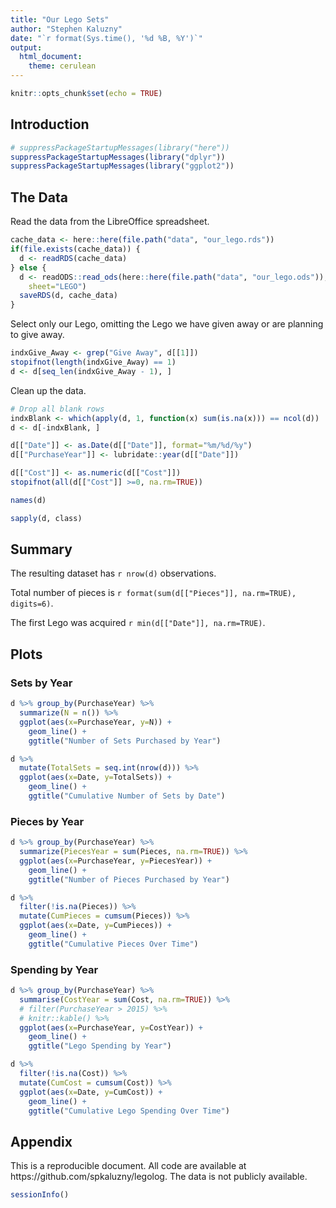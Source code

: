 ```yaml
---
title: "Our Lego Sets"
author: "Stephen Kaluzny"
date: "`r format(Sys.time(), '%d %B, %Y')`"
output:
  html_document:
    theme: cerulean
---
```


```r
knitr::opts_chunk$set(echo = TRUE)
```

## Introduction

```r
# suppressPackageStartupMessages(library("here"))
suppressPackageStartupMessages(library("dplyr"))
suppressPackageStartupMessages(library("ggplot2"))
```

## The Data

Read the data from the LibreOffice spreadsheet.

```r
cache_data <- here::here(file.path("data", "our_lego.rds"))
if(file.exists(cache_data)) {
  d <- readRDS(cache_data)
} else {
  d <- readODS::read_ods(here::here(file.path("data", "our_lego.ods")),
    sheet="LEGO")
  saveRDS(d, cache_data)
}
```

Select only our Lego, omitting the Lego we have given away or are
planning to give away.

```r
indxGive_Away <- grep("Give Away", d[[1]])
stopifnot(length(indxGive_Away) == 1)
d <- d[seq_len(indxGive_Away - 1), ]
```

Clean up the data.

```r
# Drop all blank rows
indxBlank <- which(apply(d, 1, function(x) sum(is.na(x))) == ncol(d))
d <- d[-indxBlank, ]
```

```r
d[["Date"]] <- as.Date(d[["Date"]], format="%m/%d/%y")
d[["PurchaseYear"]] <- lubridate::year(d[["Date"]])
```

```r
d[["Cost"]] <- as.numeric(d[["Cost"]])
stopifnot(all(d[["Cost"]] >=0, na.rm=TRUE))
```

```r
names(d)
```

```r
sapply(d, class)
```

## Summary

The resulting dataset has `r nrow(d)` observations.

Total number of pieces is `r format(sum(d[["Pieces"]], na.rm=TRUE), digits=6)`.

The first Lego was acquired `r min(d[["Date"]], na.rm=TRUE)`.

## Plots

### Sets by Year

```r
d %>% group_by(PurchaseYear) %>%
  summarize(N = n()) %>%
  ggplot(aes(x=PurchaseYear, y=N)) +
    geom_line() +
    ggtitle("Number of Sets Purchased by Year")
```

```r
d %>%
  mutate(TotalSets = seq.int(nrow(d))) %>%
  ggplot(aes(x=Date, y=TotalSets)) +
    geom_line() +
    ggtitle("Cumulative Number of Sets by Date")
```

### Pieces by Year

```r
d %>% group_by(PurchaseYear) %>%
  summarize(PiecesYear = sum(Pieces, na.rm=TRUE)) %>%
  ggplot(aes(x=PurchaseYear, y=PiecesYear)) +
    geom_line() +
    ggtitle("Number of Pieces Purchased by Year")
```

```r
d %>% 
  filter(!is.na(Pieces)) %>%
  mutate(CumPieces = cumsum(Pieces)) %>%
  ggplot(aes(x=Date, y=CumPieces)) +
    geom_line() +
    ggtitle("Cumulative Pieces Over Time")
```

### Spending by Year

```r
d %>% group_by(PurchaseYear) %>%
  summarise(CostYear = sum(Cost, na.rm=TRUE)) %>%
  # filter(PurchaseYear > 2015) %>%
  # knitr::kable() %>%
  ggplot(aes(x=PurchaseYear, y=CostYear)) +
    geom_line() +
    ggtitle("Lego Spending by Year")
```

```r
d %>%
  filter(!is.na(Cost)) %>%
  mutate(CumCost = cumsum(Cost)) %>%
  ggplot(aes(x=Date, y=CumCost)) +
    geom_line() +
    ggtitle("Cumulative Lego Spending Over Time")
```

## Appendix
This is a reproducible document.
All code are available at https://github.com/spkaluzny/legolog.
The data is not publicly available.

```r
sessionInfo()
```
